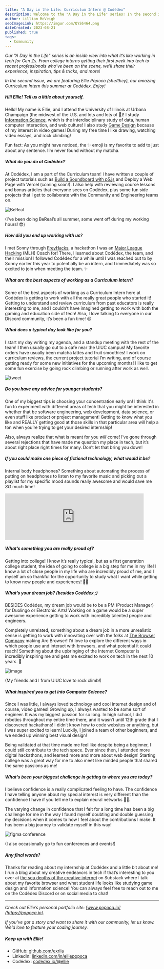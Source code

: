 ```yaml
---
title: "A Day in the Life: Curriculum Intern @ Codédex"
description: Welcome to the "A Day in the Life" series! In the second issue, we are spotlighting Ellie Popoca, an Information Science and Game Design major at the University of Illinoise Urbana-Champaign and an ex-Major League Hacking (MLH) coach, and our wonderful Curriculum Intern at Codédex this summer. ✨
author: Lillian McVeigh
seoImageLink: https://imgur.com/QYS6464.png
dateCreated: 2023-08-21
published: true
tags:
  - Community
---
```


_Our "A Day in the Life" series is an inside view into what it’s like working in tech for Gen Zs. From college interns getting their first peek into tech to recent professionals who’ve been on the scene, we’ll share their experience, inspiration, tips & tricks, and more!_

_In the second issue, we are featuring Ellie Popoca (she/they), our amazing Curriculum Intern this summer at Codédex. Enjoy!_

##### Hiii Ellie! Tell us a little about yourself.

Hello! My name is Ellie, and I attend the University of Illinois at Urbana Champaign (the midwest of the U.S. and lots and lots of 🌽)! I study [Information Science](https://ischool.illinois.edu), which is the interdisciplinary study of data, human computer interaction, and web culture! I also study [Game Design](https://informatics.ischool.illinois.edu/game-studies-design) because of my interest in video games! During my free time I like drawing, watching video essays, and rock climbing! 

Fun fact: As you might have noticed, the ✨ emoji is my favorite to add to just about any sentence. I’m never found without my matcha.

##### What do you do at Codédex?

At Codédex, I am a part of the Curriculum team! I have written a couple of project tutorials such as [Build a Soundboard with p5.js](https://www.codedex.io/projects/build-an-interactive-soundboard-with-p5js) and Deploy a Web Page with Vercel (coming soon!). I also help with reviewing course lessons and bonus articles that everyone sees on Codédex, plus some fun side projects that I get to collaborate with the Community and Engineering teams on.

![BeReal](https://imgur.com/Q9km4Fg.png)
<div style={{textAlign: "center"}}>(I’ve been doing BeReal’s all summer, some went off during my working hours! 😎)</div>

##### How did you end up working with us?

I met Sonny through [FreyHacks](https://www.freyhacks.tech), a hackathon I was an [Major League Hacking](https://mlh.io) (MLH) Coach for! There, I learned about Codédex, the team, and their mission! I followed Codédex for a while until I was reached out to by Sonny earlier this year to potentially be an intern, and I immediately was so excited to join when meeting the team. ✨

##### What are the best aspects of working as a Curriculum Intern?

Some of the best aspects of working as a Curriculum Intern here at Codédex is getting to work with all the really great people who started it! Getting to understand and review curriculum from past educators is really interesting to me, and I couldn’t have imagined getting to work with both the gaming and education side of tech! Also, I love talking to everyone in our Discord community, it’s been a fun time! 😌

##### What does a typical day look like for you?

I start my day writing my agenda, and a standup meeting with the rest of the team! I then usually go out to a cafe near the UIUC campus! My favorite orders have usually been matcha lattes and fruit smoothies! I work on curriculum reviews, the current project tutorial I’m writing, and of course getting ready for some new initiatives for the upcoming months! I like to get some fun exercise by going rock climbing or running after work as well. 

![tweet](https://imgur.com/3rqxAs3.png)

##### Do you have any advice for younger students?

One of my biggest tips is choosing your concentration early on! I think it's fun to experiment with different areas of tech that you might be interested in whether that be software engineering, web development, data science, or even stuff like product or project management! Getting to know what you like and REALLY getting good at those skills in that particular area will help a ton when you’re trying to get your desired internship! 

Also, always realize that what is meant for you _will_ come! I’ve gone through several rejections that have made me question my place in tech, but it’s about right place right times for many. Don’t let that bring you down! 

##### If you could make one piece of fictional technology, what would it be?

Internal body headphones? Something about automating the process of putting on headphones to listen to my favorite music and picking out a playlist for my specific mood sounds really awesome and would save me _SO_ much time! 

<iframe style={{borderRadius: "12px"}} src="https://open.spotify.com/embed/playlist/2zpEtzNJAmLL2CEaZh9Fpx?utm_source=generator&theme=0" width="90%" height="152" frameBorder="0" allowfullscreen="" allow="autoplay; clipboard-write; encrypted-media; fullscreen; picture-in-picture" loading="lazy"></iframe>

##### What’s something you are really proud of?

Getting into college! I know it’s really typical, but as a first generation college student, the idea of going to college is a big step for me in my life! I know a lot of close people in my life who are incredibly proud of me, and I myself am so thankful for the opportunity to study what I want while getting to know new people and experiences! 🎒💖

##### What’s your dream job? (besides Codédex ;)

BESIDES Codédex, my dream job would be to be a PM (Product Manager) for Duolingo or Electronic Arts! Working on a game would be a super awesome experience getting to work with incredibly talented people and engineers. 

Completely unrelated, something about a dream job in a more unrealistic sense is getting to work with innovating over with the folks at [The Browser Company](https://thebrowser.company) making Arc Browser! I’d love to explore the different ways in which people use and interact with browsers, and what potential it could reach! Something about the upbringing of the Internet Computer is incredibly inspiring me and gets me excited to work on tech in the next 10 years. 🚀

![image](https://imgur.com/QTTfvr6.png)
<div style={{textAlign: "center"}}>(My friends and I from UIUC love to rock climb!)</div>

##### What inspired you to get into Computer Science?

Since I was little, I always loved technology and cool internet design and of course, video games! Growing up, I always wanted to be some sort of engineer. It was my biggest passion for so long. In high school, I did robotics throughout my entire time there, and it wasn’t until 12th grade that I discovered hackathons! I didn’t know how to code websites or anything, but I was super excited to learn! Luckily, I joined a team of other beginners, and we ended up winning best visual design! 

Being validated at that time made me feel like despite being a beginner, I could still contribute to the tech space. Ever since then, I attended more digital hackathons, and learned more and more about web design! Starting college was a great way for me to also meet like minded people that shared the same passions as me! 

##### What's been your biggest challenge in getting to where you are today?

I believe confidence is a really complicated feeling to have. The confidence I have telling anyone about my special interest is very different than the confidence I have if you tell me to explain neural networks 😵‍💫. 

The varying change in confidence that I felt for a long time has been a big challenge for me in the way I found myself doubting and double guessing my decisions when it comes to how I feel about the contributions I make. It has been a big journey to validate myself in this way! 

![figma conference](https://imgur.com/Qt1vj6C.png)
<div style={{textAlign: "center"}}>(I also occasionally go to fun conferences and events!)</div>

##### Any final words?

Thanks for reading about my internship at Codédex and a little bit about me! I run a blog about my creative endeavors in tech if that’s interesting to you over at [the sea depths of the creative internet](https://jelliefish.substack.com/) on Substack where I talk about my favorite browser and what student life looks like studying game design and information science! You can always feel free to reach out to me on the Codédex Discord or on social media to chat!

---

_Check out Ellie’s personal portfolio site: ​​​​[www.popoca.io](https://popoca.io)._

_If you’ve got a story and want to share it with our community, let us know. We’d love to feature your coding journey._

##### Keep up with Ellie!

- GitHub: [github.com/exrlla](https://github.com/exrlla)
- LinkedIn: [linkedin.com/in/elliepopoca](https://www.linkedin.com/in/elliepopoca)
- Codédex: [codedex.io/@ellie](https://www.codedex.io/@ellie)
